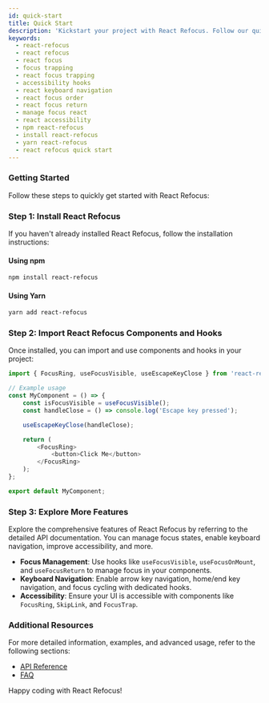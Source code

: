 ```yaml
---
id: quick-start
title: Quick Start
description: 'Kickstart your project with React Refocus. Follow our quick start guide to master focus management, keyboard navigation, and accessibility enhancements in your React applications.'
keywords:
  - react-refocus
  - react refocus
  - react focus
  - focus trapping
  - react focus trapping
  - accessibility hooks
  - react keyboard navigation
  - react focus order
  - react focus return
  - manage focus react
  - react accessibility
  - npm react-refocus
  - install react-refocus
  - yarn react-refocus
  - react refocus quick start
---
```



<StructuredData />

### Getting Started

Follow these steps to quickly get started with React Refocus:

### Step 1: Install React Refocus

If you haven't already installed React Refocus, follow the installation instructions:

#### Using npm

```bash
npm install react-refocus
```

#### Using Yarn

```bash
yarn add react-refocus
```

### Step 2: Import React Refocus Components and Hooks

Once installed, you can import and use components and hooks in your project:

```javascript
import { FocusRing, useFocusVisible, useEscapeKeyClose } from 'react-refocus';

// Example usage
const MyComponent = () => {
    const isFocusVisible = useFocusVisible();
    const handleClose = () => console.log('Escape key pressed');

    useEscapeKeyClose(handleClose);

    return (
        <FocusRing>
            <button>Click Me</button>
        </FocusRing>
    );
};

export default MyComponent;
```

### Step 3: Explore More Features

Explore the comprehensive features of React Refocus by referring to the detailed API documentation. You can manage focus states, enable keyboard navigation, improve accessibility, and more.

- **Focus Management**: Use hooks like `useFocusVisible`, `useFocusOnMount`, and `useFocusReturn` to manage focus in your components.
- **Keyboard Navigation**: Enable arrow key navigation, home/end key navigation, and focus cycling with dedicated hooks.
- **Accessibility**: Ensure your UI is accessible with components like `FocusRing`, `SkipLink`, and `FocusTrap`.

### Additional Resources

For more detailed information, examples, and advanced usage, refer to the following sections:

- [API Reference](../api/components/Focusable)
- [FAQ](../faq.mdx)

Happy coding with React Refocus!
